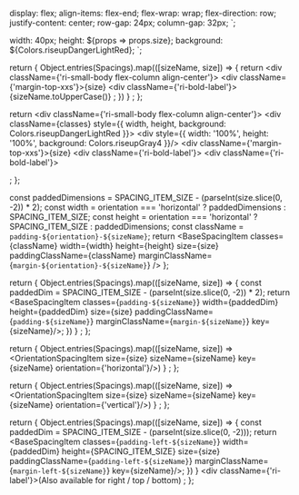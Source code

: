 
  display: flex;
  align-items: flex-end;
  flex-wrap: wrap;
  flex-direction: row;
  justify-content: center;
  row-gap: 24px;
  column-gap: 32px;
`;

  width: 40px;
  height: ${props => props.size};
  background: ${Colors.riseupDangerLightRed};
`;


  return <Canvas withSource={SourceState.NONE}>
    <SpacingContainer>
      {
        Object.entries(Spacings).map(([sizeName, size]) => {
          return <div className={'ri-small-body flex-column align-center'}>
            <SpacingBlock size={size}/>
            <div className={'margin-top-xxs'}>{size}</div>
            <div className={'ri-bold-label'}>{sizeName.toUpperCase()}</div>
          </div>;
        })
      }
    </SpacingContainer>
  </Canvas>;
};

  return <div className={'ri-small-body flex-column align-center'}>
    <div className={classes} style={{ width, height, background: Colors.riseupDangerLightRed }}>
      <div style={{ width: '100%', height: '100%', background: Colors.riseupGray4 }}/>
    </div>
    <div className={'margin-top-xxs'}>{size}</div>
    <div className={'ri-bold-label'}><CopyToClipboard text={paddingClassName}/></div>
    <div className={'ri-bold-label'}><CopyToClipboard text={marginClassName}/></div>
  </div>;
};

  const paddedDimensions = SPACING_ITEM_SIZE - (parseInt(size.slice(0, -2)) * 2);
  const width = orientation === 'horizontal' ? paddedDimensions : SPACING_ITEM_SIZE;
  const height = orientation === 'horizontal' ? SPACING_ITEM_SIZE : paddedDimensions;
  const className = `padding-${orientation}-${sizeName}`;
  return <BaseSpacingItem
    classes={className}
    width={width}
    height={height}
    size={size}
    paddingClassName={className}
    marginClassName={`margin-${orientation}-${sizeName}`}
  />
};


  return <Canvas withSource={SourceState.NONE}>
    <SpacingContainer>
      {
        Object.entries(Spacings).map(([sizeName, size]) => {
          const paddedDim = SPACING_ITEM_SIZE - (parseInt(size.slice(0, -2)) * 2);
          return <BaseSpacingItem
            classes={`padding-${sizeName}`}
            width={paddedDim}
            height={paddedDim}
            size={size}
            paddingClassName={`padding-${sizeName}`}
            marginClassName={`margin-${sizeName}`}
            key={sizeName}/>;
        })
      }
    </SpacingContainer>
  </Canvas>;
};

  return <Canvas withSource={SourceState.NONE}>
    <SpacingContainer>
      {
        Object.entries(Spacings).map(([sizeName, size]) => <OrientationSpacingItem size={size} sizeName={sizeName} key={sizeName} orientation={'horizontal'}/>)
      }
    </SpacingContainer>
  </Canvas>;
};

  return <Canvas withSource={SourceState.NONE}>
    <SpacingContainer>
      {
        Object.entries(Spacings).map(([sizeName, size]) => <OrientationSpacingItem size={size} sizeName={sizeName} key={sizeName} orientation={'vertical'}/>)
      }
    </SpacingContainer>
  </Canvas>;
};

  return <Canvas withSource={SourceState.NONE}>
    <SpacingContainer>
      {
        Object.entries(Spacings).map(([sizeName, size]) => {
          const paddedDim = SPACING_ITEM_SIZE - (parseInt(size.slice(0, -2)));
          return <BaseSpacingItem
            classes={`padding-left-${sizeName}`}
            width={paddedDim}
            height={SPACING_ITEM_SIZE}
            size={size}
            paddingClassName={`padding-left-${sizeName}`}
            marginClassName={`margin-left-${sizeName}`}
            key={sizeName}/>;
        })
      }
    </SpacingContainer>
    <div className={'ri-label'}>(Also available for right / top / bottom)</div>
  </Canvas>;
};
